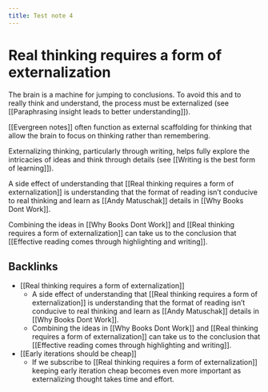 ```yaml
---
title: Test note 4
---
```


# Real thinking requires a form of externalization

The brain is a machine for jumping to conclusions. To avoid this and to really think and understand, the process must be externalized (see [[Paraphrasing insight leads to better understanding]]).

[[Evergreen notes]] often function as external scaffolding for thinking that allow the brain to focus on thinking rather than remembering.

Externalizing thinking, particularly through writing, helps fully explore the intricacies of ideas and think through details (see [[Writing is the best form of learning]]).

A side effect of understanding that [[Real thinking requires a form of externalization]] is understanding that the format of reading isn’t conducive to real thinking and learn as [[Andy Matuschak]] details in [[Why Books Dont Work]].

Combining the ideas in [[Why Books Dont Work]] and [[Real thinking requires a form of externalization]] can take us to the conclusion that [[Effective reading comes through highlighting and writing]].

## Backlinks

- [[Real thinking requires a form of externalization]]
  - A side effect of understanding that [[Real thinking requires a form of externalization]] is understanding that the format of reading isn’t conducive to real thinking and learn as [[Andy Matuschak]] details in [[Why Books Dont Work]].
  - Combining the ideas in [[Why Books Dont Work]] and [[Real thinking requires a form of externalization]] can take us to the conclusion that [[Effective reading comes through highlighting and writing]].
- [[Early iterations should be cheap]]
  - If we subscribe to [[Real thinking requires a form of externalization]] keeping early iteration cheap becomes even more important as externalizing thought takes time and effort.
